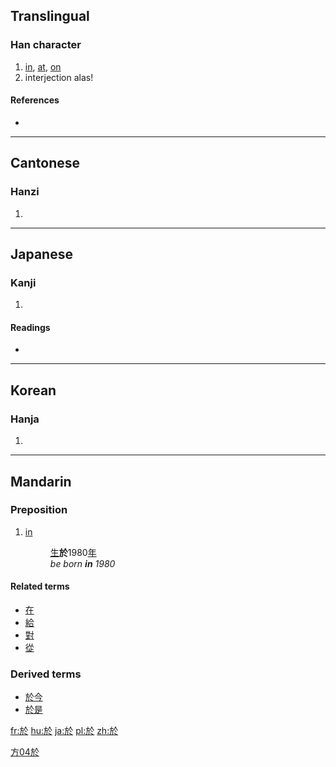 {{see|于}}
==Translingual==
{{Han stroke|[[Image:於-torder.gif]]}}

===Han character===
{{Han char|rn=70|rad=方|as=04|sn=8|four=0823<sub>3</sub>|canj=卜尸人卜 (YSOY)}}

# [[in]], [[at]], [[on]]
# interjection alas!

====References====
* {{Han ref|kx=0481.110|dkj=13628|dj=0843.070|hdz=32175.020|uh=65BC|ud=26044|bh=A9F3|bd=43507}}

----

==Cantonese==

===Hanzi===
{{yue-hanzi|jyut=|y=yu1}}

# {{defn|Cantonese}}

----

==Japanese==

===Kanji===
{{ja-kanji|grade=|rs=方04}}

# {{defn|Japanese}}

====Readings====
* {{ja-readings|on=[[お]] (o), [[よ]] (yo)|kun=[[あう]] (au), [[より]] (yori), [[おいて]] (oite)}}

----

==Korean==

===Hanja===
{{ko-hanja|hangeul=[[어]], [[오]]|eumhun=어조사 어, 감탄사 오|rv=eo, o|mr=ŏ, o|y=e, o}}

# {{defn|Korean}}

----

==Mandarin==

===Preposition===
{{cmn-prep|t|pin=yú|pint=yu2|tra=於|sim=于|rs=方04}}

# [[in]]
#: [[生]]'''於'''1980[[年]]
#: ''be born '''in''' 1980''

====Related terms====
* [[在]]
* [[給]]
* [[對]]
* [[從]]

===Derived terms===
* [[於今]]
* [[於是]]

[[Category:zh-tw:Elementary Mandarin|方04於]]

[[fr:於]]
[[hu:於]]
[[ja:於]]
[[pl:於]]
[[zh:於]]